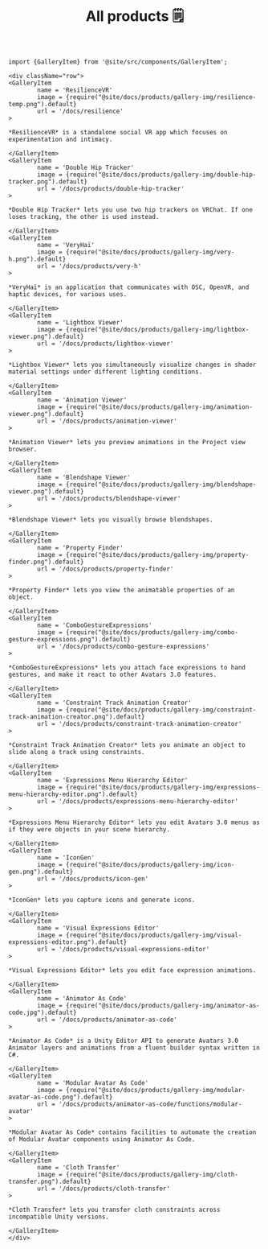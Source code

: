﻿---
title: All products 🗒️
sidebar_position: 1
hide_table_of_contents: true
hide_title: true
description: Documentation and gallery of Haï's tools and apps
---

```mdx-code-block
import {GalleryItem} from '@site/src/components/GalleryItem';

<div className="row">
<GalleryItem 
        name = 'ResilienceVR'
        image = {require("@site/docs/products/gallery-img/resilience-temp.png").default}
        url = '/docs/resilience'
>

*ResilienceVR* is a standalone social VR app which focuses on experimentation and intimacy.

</GalleryItem>
<GalleryItem 
        name = 'Double Hip Tracker'
        image = {require("@site/docs/products/gallery-img/double-hip-tracker.png").default}
        url = '/docs/products/double-hip-tracker'
>

*Double Hip Tracker* lets you use two hip trackers on VRChat. If one loses tracking, the other is used instead.

</GalleryItem>
<GalleryItem 
        name = 'VeryHaï'
        image = {require("@site/docs/products/gallery-img/very-h.png").default}
        url = '/docs/products/very-h'
>

*VeryHaï* is an application that communicates with OSC, OpenVR, and haptic devices, for various uses.

</GalleryItem>
<GalleryItem 
        name = 'Lightbox Viewer'
        image = {require("@site/docs/products/gallery-img/lightbox-viewer.png").default}
        url = '/docs/products/lightbox-viewer'
>

*Lightbox Viewer* lets you simultaneously visualize changes in shader material settings under different lighting conditions.

</GalleryItem>
<GalleryItem 
        name = 'Animation Viewer'
        image = {require("@site/docs/products/gallery-img/animation-viewer.png").default}
        url = '/docs/products/animation-viewer'
>

*Animation Viewer* lets you preview animations in the Project view browser.

</GalleryItem>
<GalleryItem 
        name = 'Blendshape Viewer'
        image = {require("@site/docs/products/gallery-img/blendshape-viewer.png").default}
        url = '/docs/products/blendshape-viewer'
>

*Blendshape Viewer* lets you visually browse blendshapes.

</GalleryItem>
<GalleryItem 
        name = 'Property Finder'
        image = {require("@site/docs/products/gallery-img/property-finder.png").default}
        url = '/docs/products/property-finder'
>

*Property Finder* lets you view the animatable properties of an object.

</GalleryItem>
<GalleryItem 
        name = 'ComboGestureExpressions'
        image = {require("@site/docs/products/gallery-img/combo-gesture-expressions.png").default}
        url = '/docs/products/combo-gesture-expressions'
>

*ComboGestureExpressions* lets you attach face expressions to hand gestures, and make it react to other Avatars 3.0 features.

</GalleryItem>
<GalleryItem 
        name = 'Constraint Track Animation Creator'
        image = {require("@site/docs/products/gallery-img/constraint-track-animation-creator.png").default}
        url = '/docs/products/constraint-track-animation-creator'
>

*Constraint Track Animation Creator* lets you animate an object to slide along a track using constraints.

</GalleryItem>
<GalleryItem 
        name = 'Expressions Menu Hierarchy Editor'
        image = {require("@site/docs/products/gallery-img/expressions-menu-hierarchy-editor.png").default}
        url = '/docs/products/expressions-menu-hierarchy-editor'
>

*Expressions Menu Hierarchy Editor* lets you edit Avatars 3.0 menus as if they were objects in your scene hierarchy.

</GalleryItem>
<GalleryItem 
        name = 'IconGen'
        image = {require("@site/docs/products/gallery-img/icon-gen.png").default}
        url = '/docs/products/icon-gen'
>

*IconGen* lets you capture icons and generate icons.

</GalleryItem>
<GalleryItem 
        name = 'Visual Expressions Editor'
        image = {require("@site/docs/products/gallery-img/visual-expressions-editor.png").default}
        url = '/docs/products/visual-expressions-editor'
>

*Visual Expressions Editor* lets you edit face expression animations.

</GalleryItem>
<GalleryItem 
        name = 'Animator As Code'
        image = {require("@site/docs/products/gallery-img/animator-as-code.jpg").default}
        url = '/docs/products/animator-as-code'
>

*Animator As Code* is a Unity Editor API to generate Avatars 3.0 Animator layers and animations from a fluent builder syntax written in C#.

</GalleryItem>
<GalleryItem 
        name = 'Modular Avatar As Code'
        image = {require("@site/docs/products/gallery-img/modular-avatar-as-code.png").default}
        url = '/docs/products/animator-as-code/functions/modular-avatar'
>

*Modular Avatar As Code* contains facilities to automate the creation of Modular Avatar components using Animator As Code.

</GalleryItem>
<GalleryItem 
        name = 'Cloth Transfer'
        image = {require("@site/docs/products/gallery-img/cloth-transfer.png").default}
        url = '/docs/products/cloth-transfer'
>

*Cloth Transfer* lets you transfer cloth constraints across incompatible Unity versions.

</GalleryItem>
</div>
```